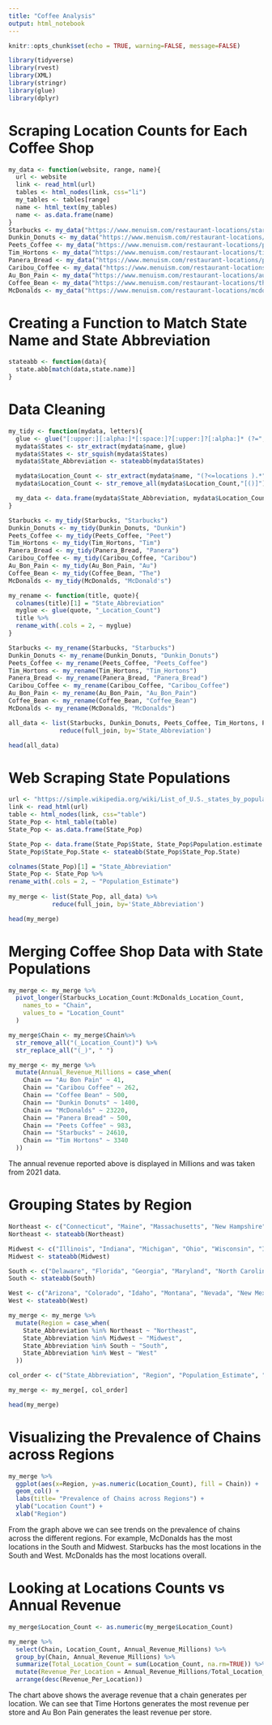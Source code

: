 ```yaml
---
title: "Coffee Analysis"
output: html_notebook
---
```


```r
knitr::opts_chunk$set(echo = TRUE, warning=FALSE, message=FALSE)
```

```r
library(tidyverse)
library(rvest)
library(XML)
library(stringr)
library(glue)
library(dplyr)
```

# Scraping Location Counts for Each Coffee Shop
```r
my_data <- function(website, range, name){ 
  url <- website
  link <- read_html(url)
  tables <- html_nodes(link, css="li")
  my_tables <- tables[range]
  name <- html_text(my_tables)
  name <- as.data.frame(name)
}
Starbucks <- my_data("https://www.menuism.com/restaurant-locations/starbucks-coffee-39564", 29:79, Starbucks)
Dunkin_Donuts <- my_data("https://www.menuism.com/restaurant-locations/dunkin-donuts-181624", 30:74, Dunkin_Donuts)
Peets_Coffee <- my_data("https://www.menuism.com/restaurant-locations/peets-coffee-tea-84051", 29:37 , Peets_Coffee)
Tim_Hortons <- my_data("https://www.menuism.com/restaurant-locations/tim-hortons-190025", 29:44, Tim_Hortons)
Panera_Bread <- my_data("https://www.menuism.com/restaurant-locations/panera-bread-4258", 30:75, Panera_Bread)
Caribou_Coffee <- my_data("https://www.menuism.com/restaurant-locations/caribou-coffee-164861", 28:47, Caribou_Coffee)
Au_Bon_Pain <- my_data("https://www.menuism.com/restaurant-locations/au-bon-pain-69342", 28:49, Au_Bon_Pain)
Coffee_Bean <- my_data("https://www.menuism.com/restaurant-locations/the-coffee-bean-tea-leaf-165988", 28:35, Coffee_Bean)
McDonalds <- my_data("https://www.menuism.com/restaurant-locations/mcdonalds-21019", 30:80, McDonalds)
```

# Creating a Function to Match State Name and State Abbreviation
```r
stateabb <- function(data){
  state.abb[match(data,state.name)]
}
```

# Data Cleaning
```r
my_tidy <- function(mydata, letters){
  glue <- glue("[:upper:][:alpha:]*[:space:]?[:upper:]?[:alpha:]* (?=", letters, ")")
  mydata$States <- str_extract(mydata$name, glue)
  mydata$States <- str_squish(mydata$States)
  mydata$State_Abbreviation <- stateabb(mydata$States)

  mydata$Location_Count <- str_extract(mydata$name, "(?<=locations ).*")
  mydata$Location_Count <- str_remove_all(mydata$Location_Count,"[()]")

  my_data <- data.frame(mydata$State_Abbreviation, mydata$Location_Count)
}

Starbucks <- my_tidy(Starbucks, "Starbucks")
Dunkin_Donuts <- my_tidy(Dunkin_Donuts, "Dunkin")
Peets_Coffee <- my_tidy(Peets_Coffee, "Peet")
Tim_Hortons <- my_tidy(Tim_Hortons, "Tim")
Panera_Bread <- my_tidy(Panera_Bread, "Panera")
Caribou_Coffee <- my_tidy(Caribou_Coffee, "Caribou")
Au_Bon_Pain <- my_tidy(Au_Bon_Pain, "Au")
Coffee_Bean <- my_tidy(Coffee_Bean, "The")
McDonalds <- my_tidy(McDonalds, "McDonald's")

my_rename <- function(title, quote){
  colnames(title)[1] = "State_Abbreviation"
  myglue <- glue(quote, "_Location_Count")
  title %>%
  rename_with(.cols = 2, ~ myglue)
}

Starbucks <- my_rename(Starbucks, "Starbucks")
Dunkin_Donuts <- my_rename(Dunkin_Donuts, "Dunkin_Donuts")
Peets_Coffee <- my_rename(Peets_Coffee, "Peets_Coffee")
Tim_Hortons <- my_rename(Tim_Hortons, "Tim_Hortons")
Panera_Bread <- my_rename(Panera_Bread, "Panera_Bread")
Caribou_Coffee <- my_rename(Caribou_Coffee, "Caribou_Coffee")
Au_Bon_Pain <- my_rename(Au_Bon_Pain, "Au_Bon_Pain")
Coffee_Bean <- my_rename(Coffee_Bean, "Coffee_Bean")
McDonalds <- my_rename(McDonalds, "McDonalds")

all_data <- list(Starbucks, Dunkin_Donuts, Peets_Coffee, Tim_Hortons, Panera_Bread, Caribou_Coffee, Au_Bon_Pain, Coffee_Bean, McDonalds) %>% 
              reduce(full_join, by='State_Abbreviation')

head(all_data)
```

# Web Scraping State Populations
```r
url <- "https://simple.wikipedia.org/wiki/List_of_U.S._states_by_population"
link <- read_html(url)
table <- html_nodes(link, css="table")
State_Pop <- html_table(table)
State_Pop <- as.data.frame(State_Pop)

State_Pop <- data.frame(State_Pop$State, State_Pop$Population.estimate..July.1..2019.2.)
State_Pop$State_Pop.State <- stateabb(State_Pop$State_Pop.State)

colnames(State_Pop)[1] = "State_Abbreviation"
State_Pop <- State_Pop %>%
rename_with(.cols = 2, ~ "Population_Estimate")
  
my_merge <- list(State_Pop, all_data) %>% 
            reduce(full_join, by='State_Abbreviation')

head(my_merge)
```

# Merging Coffee Shop Data with State Populations
```r
my_merge <- my_merge %>%
  pivot_longer(Starbucks_Location_Count:McDonalds_Location_Count,
    names_to = "Chain",
    values_to = "Location_Count"
  )

my_merge$Chain <- my_merge$Chain%>% 
  str_remove_all("(_Location_Count)") %>%
  str_replace_all("(_)", " ")

my_merge <- my_merge %>%
  mutate(Annual_Revenue_Millions = case_when(
    Chain == "Au Bon Pain" ~ 41,
    Chain == "Caribou Coffee" ~ 262,
    Chain == "Coffee Bean" ~ 500,
    Chain == "Dunkin Donuts" ~ 1400,
    Chain == "McDonalds" ~ 23220,
    Chain == "Panera Bread" ~ 500,
    Chain == "Peets Coffee" ~ 983,
    Chain == "Starbucks" ~ 24610,
    Chain == "Tim Hortons" ~ 3340
  ))
```

The annual revenue reported above is displayed in Millions and was taken from 2021 data. 

# Grouping States by Region
```r
Northeast <- c("Connecticut", "Maine", "Massachusetts", "New Hampshire", "Rhode Island", "Vermont", "New Jersey", "New York", "Pennsylvania")
Northeast <- stateabb(Northeast)

Midwest <- c("Illinois", "Indiana", "Michigan", "Ohio", "Wisconsin", "Iowa", "Kansas", "Minnesota", "Missouri", "Nebraska", "North Dakota", "South Dakota")
Midwest <- stateabb(Midwest)

South <- c("Delaware", "Florida", "Georgia", "Maryland", "North Carolina", "South Carolina", "Virginia", "Washington, D.C", "West Virginia", "Alabama", "Kentucky", "Mississippi", "Tennessee", "Arkansas", "Louisiana", "Oklahoma", "Texas" )
South <- stateabb(South)

West <- c("Arizona", "Colorado", "Idaho", "Montana", "Nevada", "New Mexico", "Utah", "Wyoming", "Alaska", "California", "Hawaii", "Oregon", "Washington")
West <- stateabb(West)

my_merge <- my_merge %>%
  mutate(Region = case_when(
    State_Abbreviation %in% Northeast ~ "Northeast",
    State_Abbreviation %in% Midwest ~ "Midwest",
    State_Abbreviation %in% South ~ "South",
    State_Abbreviation %in% West ~ "West"
  ))

col_order <- c("State_Abbreviation", "Region", "Population_Estimate", "Chain", "Location_Count", "Annual_Revenue_Millions")

my_merge <- my_merge[, col_order]

head(my_merge)
```


# Visualizing the Prevalence of Chains across Regions
```r
my_merge %>%
  ggplot(aes(x=Region, y=as.numeric(Location_Count), fill = Chain)) +
  geom_col() + 
  labs(title= "Prevalence of Chains across Regions") +
  ylab("Location Count") +
  xlab("Region")
```

From the graph above we can see trends on the prevalence of chains across the different regions. For example, McDonalds has the most locations in the South and Midwest. Starbucks has the most locations in the South and West. McDonalds has the most locations overall.

# Looking at Locations Counts vs Annual Revenue
```r
my_merge$Location_Count <- as.numeric(my_merge$Location_Count)

my_merge %>%
  select(Chain, Location_Count, Annual_Revenue_Millions) %>%
  group_by(Chain, Annual_Revenue_Millions) %>%
  summarize(Total_Location_Count = sum(Location_Count, na.rm=TRUE)) %>%
  mutate(Revenue_Per_Location = Annual_Revenue_Millions/Total_Location_Count) %>%
  arrange(desc(Revenue_Per_Location))
```

The chart above shows the average revenue that a chain generates per location. We can see that Time Hortons generates the most revenue per store and Au Bon Pain generates the least revenue per store. 